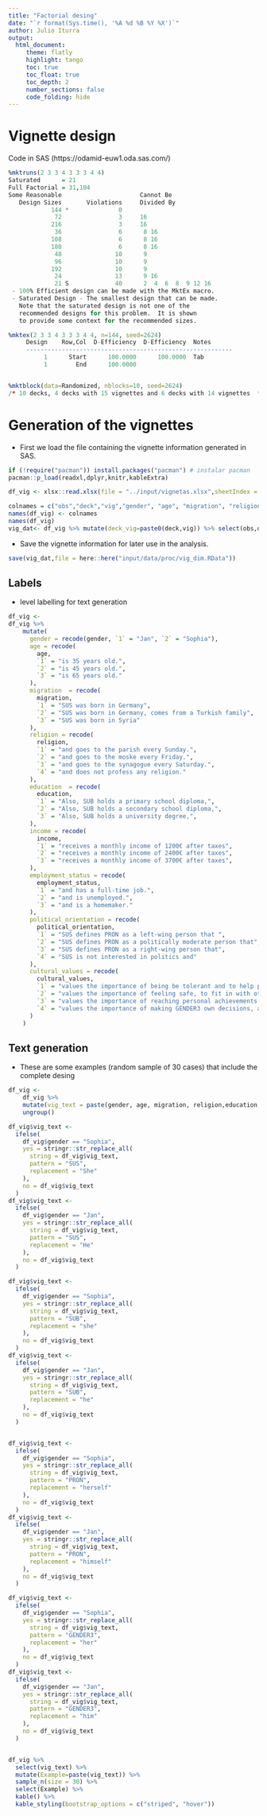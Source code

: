 ```yaml
---
title: "Factorial desing"
date: "`r format(Sys.time(), '%A %d %B %Y %X')`"
author: Julio Iturra
output: 
  html_document:
     theme: flatly
     highlight: tango
     toc: true
     toc_float: true
     toc_depth: 2
     number_sections: false
     code_folding: hide
---
```

# Vignette design

Code in SAS (https://odamid-euw1.oda.sas.com/)

```r
%mktruns(2 3 3 4 3 3 3 4 4)
Saturated      = 21                                       
Full Factorial = 31,104                                   
Some Reasonable                      Cannot Be            
   Design Sizes       Violations     Divided By           
            144 *              0                          
             72                3     16                   
            216                3     16                   
             36                6      8 16                
            108                6      8 16                
            180                6      8 16                
             48               10      9                   
             96               10      9                   
            192               10      9                   
             24               13      9 16                
             21 S             40      2  4  6  8  9 12 16 
 - 100% Efficient design can be made with the MktEx macro.
 - Saturated Design - The smallest design that can be made.
   Note that the saturated design is not one of the       
   recommended designs for this problem.  It is shown     
   to provide some context for the recommended sizes.     

```

```r
%mktex(2 3 3 4 3 3 3 4 4, n=144, seed=2624)
     Design    Row,Col  D-Efficiency  D-Efficiency  Notes                                    
     ----------------------------------------------------------                              
          1      Start      100.0000      100.0000  Tab                                      
          1        End      100.0000                                                         


%mktblock(data=Randomized, nblocks=10, seed=2624)
/* 10 decks, 4 decks with 15 vignettes and 6 decks with 14 vignettes  */
```

# Generation of the vignettes

- First we load the file containing the vignette information generated in SAS.

```r
if (!require("pacman")) install.packages("pacman") # instalar pacman
pacman::p_load(readxl,dplyr,knitr,kableExtra)

df_vig <- xlsx::read.xlsx(file = "../input/vignetas.xlsx",sheetIndex = 1)

colnames = c("obs","deck","vig","gender", "age", "migration", "religion", "education", "employment_status", "income", "political_orientation", "cultural_values")
names(df_vig) <- colnames
names(df_vig)
vig_dat<- df_vig %>% mutate(deck_vig=paste0(deck,vig)) %>% select(obs,deck,vig,deck_vig,everything())
```
- Save the vignette information for later use in the analysis.

```r
save(vig_dat,file = here::here("input/data/proc/vig_dim.RData"))
```


## Labels

-  level labelling for text generation

```r
df_vig <- 
df_vig %>% 
    mutate(
      gender = recode(gender, `1` = "Jan", `2` = "Sophia"),
      age = recode(
        age,
        `1` = "is 35 years old.",
        `2` = "is 45 years old.",
        `3` = "is 65 years old."
      ),
      migration  = recode(
        migration,
        `1` = "SUS was born in Germany",
        `2` = "SUS was born in Germany, comes from a Turkish family",
        `3` = "SUS was born in Syria"
      ),
      religion = recode(
        religion,
        `1` = "and goes to the parish every Sunday.",
        `2` = "and goes to the moske every Friday.",
        `3` = "and goes to the synagogue every Saturday.",
        `4` = "and does not profess any religion."
      ),
      education  = recode(
        education,
        `1` = "Also, SUB holds a primary school diploma,",
        `2` = "Also, SUB holds a secondary school diploma,",
        `3` = "Also, SUB holds a university degree,",
      ),
      income = recode(
        income,
        `1` = "receives a monthly income of 1200€ after taxes",
        `2` = "receives a monthly income of 2400€ after taxes",
        `3` = "receives a monthly income of 3700€ after taxes",
      ),
      employment_status = recode(
        employment_status,
        `1` = "and has a full-time job.",
        `2` = "and is unemployed.",
        `3` = "and is a homemaker."
      ),
      political_orientation = recode(
        political_orientation,
        `1` = "SUS defines PRON as a left-wing person that ",
        `2` = "SUS defines PRON as a politically moderate person that",
        `3` = "SUS defines PRON as a right-wing person that",
        `4` = "SUS is not interested in politics and"
      ),
      cultural_values = recode(
        cultural_values,
        `1` = "values the importance of being be tolerant and to help people around GENDER3",
        `2` = "values the importance of feeling safe, to fit in with others and to respect traditions.",
        `3` = "values the importance of reaching personal achievements and to be in charge",
        `4` = "values the importance of making GENDER3 own decisions, and to live a fun and adventurous life."
      )      
    )

```

## Text generation

- These are some examples (random sample of 30 cases) that include the complete desing

```r
df_vig <- 
    df_vig %>% 
    mutate(vig_text = paste(gender, age, migration, religion,education, income, employment_status,political_orientation,cultural_values)) %>% 
    ungroup()

df_vig$vig_text <-
  ifelse(
    df_vig$gender == "Sophia",
    yes = stringr::str_replace_all(
      string = df_vig$vig_text,
      pattern = "SUS",
      replacement = "She"
    ),
    no = df_vig$vig_text
  )
df_vig$vig_text <-
  ifelse(
    df_vig$gender == "Jan",
    yes = stringr::str_replace_all(
      string = df_vig$vig_text,
      pattern = "SUS",
      replacement = "He"
    ),
    no = df_vig$vig_text
  )

df_vig$vig_text <-
  ifelse(
    df_vig$gender == "Sophia",
    yes = stringr::str_replace_all(
      string = df_vig$vig_text,
      pattern = "SUB",
      replacement = "she"
    ),
    no = df_vig$vig_text
  )
df_vig$vig_text <-
  ifelse(
    df_vig$gender == "Jan",
    yes = stringr::str_replace_all(
      string = df_vig$vig_text,
      pattern = "SUB",
      replacement = "he"
    ),
    no = df_vig$vig_text
  )


df_vig$vig_text <-
  ifelse(
    df_vig$gender == "Sophia",
    yes = stringr::str_replace_all(
      string = df_vig$vig_text,
      pattern = "PRON",
      replacement = "herself"
    ),
    no = df_vig$vig_text
  )
df_vig$vig_text <-
  ifelse(
    df_vig$gender == "Jan",
    yes = stringr::str_replace_all(
      string = df_vig$vig_text,
      pattern = "PRON",
      replacement = "himself"
    ),
    no = df_vig$vig_text
  )

df_vig$vig_text <-
  ifelse(
    df_vig$gender == "Sophia",
    yes = stringr::str_replace_all(
      string = df_vig$vig_text,
      pattern = "GENDER3",
      replacement = "her"
    ),
    no = df_vig$vig_text
  )
df_vig$vig_text <-
  ifelse(
    df_vig$gender == "Jan",
    yes = stringr::str_replace_all(
      string = df_vig$vig_text,
      pattern = "GENDER3",
      replacement = "him"
    ),
    no = df_vig$vig_text
  )


df_vig %>% 
  select(vig_text) %>% 
  mutate(Example=paste(vig_text)) %>% 
  sample_n(size = 30) %>% 
  select(Example) %>% 
  kable() %>% 
  kable_styling(bootstrap_options = c("striped", "hover"))
```

